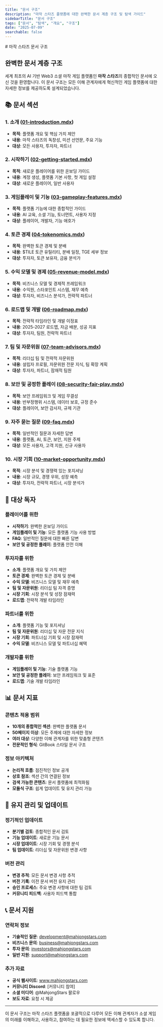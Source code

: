 ```yaml
---
title: "문서 구조"
description: "마작 스타즈 플랫폼에 대한 완벽한 문서 계층 구조 및 탐색 가이드"
sidebarTitle: "문서 구조"
tags: ["문서", "탐색", "개요", "구조"]
date: "2025-07-09"
searchable: false
---
```

<div data-pagefind-ignore>
# 마작 스타즈 문서 구조

## 완벽한 문서 계층 구조

세계 최초의 AI 기반 Web3 소셜 마작 게임 플랫폼인 **마작 스타즈**의 종합적인 문서에 오신 것을 환영합니다. 이 문서 구조는 모든 이해 관계자에게 혁신적인 게임 플랫폼에 대한 자세한 정보를 제공하도록 설계되었습니다.

## 📚 문서 섹션

### 1. 소개 ([01-introduction.mdx](./01-introduction.mdx))
- **목적**: 플랫폼 개요 및 핵심 가치 제안
- **내용**: 마작 스타즈의 독창성, 미션 선언문, 주요 기능
- **대상**: 모든 사용자, 투자자, 파트너

### 2. 시작하기 ([02-getting-started.mdx](./02-getting-started.mdx))
- **목적**: 새로운 플레이어를 위한 온보딩 가이드
- **내용**: 계정 생성, 플랫폼 기본 사항, 첫 게임 설정
- **대상**: 새로운 플레이어, 일반 사용자

### 3. 게임플레이 및 기능 ([03-gameplay-features.mdx](./03-gameplay-features.mdx))
- **목적**: 플랫폼 기능에 대한 종합적인 가이드
- **내용**: AI 교육, 소셜 기능, 토너먼트, 사용자 지정
- **대상**: 플레이어, 개발자, 기능 애호가

### 4. 토큰 경제 ([04-tokenomics.mdx](./04-tokenomics.mdx))
- **목적**: 완벽한 토큰 경제 및 분배
- **내용**: $TILE 토큰 유틸리티, 분배 일정, TGE 세부 정보
- **대상**: 투자자, 토큰 보유자, 금융 분석가

### 5. 수익 모델 및 경제 ([05-revenue-model.mdx](./05-revenue-model.mdx))
- **목적**: 비즈니스 모델 및 경제적 프레임워크
- **내용**: 수익원, 스타포인트 시스템, 재무 예측
- **대상**: 투자자, 비즈니스 분석가, 전략적 파트너

### 6. 로드맵 및 개발 ([06-roadmap.mdx](./06-roadmap.mdx))
- **목적**: 전략적 타임라인 및 개발 이정표
- **내용**: 2025-2027 로드맵, 자금 배분, 성공 지표
- **대상**: 투자자, 팀원, 전략적 파트너

### 7. 팀 및 자문위원 ([07-team-advisors.mdx](./07-team-advisors.mdx))
- **목적**: 리더십 팀 및 전략적 자문위원
- **내용**: 설립자 프로필, 자문위원 전문 지식, 팀 확장 계획
- **대상**: 투자자, 파트너, 잠재적 팀원

### 8. 보안 및 공정한 플레이 ([08-security-fair-play.mdx](./08-security-fair-play.mdx))
- **목적**: 보안 프레임워크 및 게임 무결성
- **내용**: 반부정행위 시스템, 데이터 보호, 규정 준수
- **대상**: 플레이어, 보안 감사자, 규제 기관

### 9. 자주 묻는 질문 ([09-faq.mdx](./09-faq.mdx))
- **목적**: 일반적인 질문과 자세한 답변
- **내용**: 플랫폼, AI, 토큰, 보안, 지원 주제
- **대상**: 모든 사용자, 고객 지원, 신규 사용자

### 10. 시장 기회 ([10-market-opportunity.mdx](./10-market-opportunity.mdx))
- **목적**: 시장 분석 및 경쟁력 있는 포지셔닝
- **내용**: 시장 규모, 경쟁 우위, 성장 예측
- **대상**: 투자자, 전략적 파트너, 시장 분석가

## 🎯 대상 독자

### 플레이어를 위한
- **시작하기**: 완벽한 온보딩 가이드
- **게임플레이 및 기능**: 모든 플랫폼 기능 사용 방법
- **FAQ**: 일반적인 질문에 대한 빠른 답변
- **보안 및 공정한 플레이**: 플랫폼 안전 이해

### 투자자를 위한
- **소개**: 플랫폼 개요 및 가치 제안
- **토큰 경제**: 완벽한 토큰 경제 및 분배
- **수익 모델**: 비즈니스 모델 및 재무 예측
- **팀 및 자문위원**: 리더십 팀 자격 증명
- **시장 기회**: 시장 분석 및 성장 잠재력
- **로드맵**: 전략적 개발 타임라인

### 파트너를 위한
- **소개**: 플랫폼 기능 및 포지셔닝
- **팀 및 자문위원**: 리더십 및 자문 전문 지식
- **시장 기회**: 파트너십 기회 및 시장 잠재력
- **수익 모델**: 비즈니스 모델 및 파트너십 혜택

### 개발자를 위한
- **게임플레이 및 기능**: 기술 플랫폼 기능
- **보안 및 공정한 플레이**: 보안 프레임워크 및 표준
- **로드맵**: 기술 개발 타임라인

## 📊 문서 지표

### 콘텐츠 적용 범위
- **10개의 종합적인 섹션**: 완벽한 플랫폼 문서
- **50페이지 이상**: 모든 주제에 대한 자세한 정보
- **여러 대상**: 다양한 이해 관계자를 위한 맞춤형 콘텐츠
- **전문적인 형식**: GitBook 스타일 문서 구조

### 정보 아키텍처
- **논리적 흐름**: 점진적인 정보 공개
- **상호 참조**: 섹션 간의 연결된 정보
- **검색 가능한 콘텐츠**: 문서 플랫폼에 최적화됨
- **모듈식 구조**: 쉽게 업데이트 및 유지 관리 가능

## 🔄 유지 관리 및 업데이트

### 정기적인 업데이트
- **분기별 검토**: 종합적인 문서 검토
- **기능 업데이트**: 새로운 기능 문서
- **시장 업데이트**: 시장 기회 및 경쟁 분석
- **팀 업데이트**: 리더십 및 자문위원 변경 사항

### 버전 관리
- **변경 추적**: 모든 문서 변경 사항 추적
- **버전 기록**: 이전 문서 버전 유지 관리
- **승인 프로세스**: 주요 변경 사항에 대한 팀 검토
- **커뮤니티 피드백**: 사용자 피드백 통합

## 📞 문서 지원

### 연락처 정보
- **기술적인 질문**: development@mahjongstars.com
- **비즈니스 문의**: business@mahjongstars.com
- **투자 문의**: investors@mahjongstars.com
- **일반 지원**: support@mahjongstars.com

### 추가 자료
- **공식 웹사이트**: www.mahjongstars.com
- **커뮤니티 Discord**: [커뮤니티 참여]
- **소셜 미디어**: @MahjongStars 팔로우
- **보도 자료**: 요청 시 제공

---

이 문서 구조는 마작 스타즈 플랫폼을 포괄적으로 다루어 모든 이해 관계자가 소셜 게임의 미래를 이해하고, 사용하고, 참여하는 데 필요한 정보에 액세스할 수 있도록 합니다.
</div>